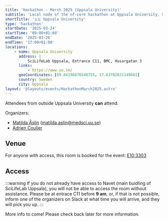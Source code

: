 ```yaml
---
title: 'Hackathon - March 2025 (Uppsala University)'
subtitle: 'Local node of the nf-core hackathon at Uppsala University, Sweden'
shortTitle: '🇸🇪 Uppsala University'
type: 'hackathon'
startDate: '2025-03-24'
startTime: '09:00+01:00'
endDate: '2025-03-26'
endTime: '17:00+01:00'
locations:
    - name: Uppsala University
      address: |
          SciLifeLab Uppsala, Entrance C11, BMC, Husargatan 3
      links:
          - https://www.uu.se/
      geoCoordinates: [59.84198876540755, 17.63702031149601]
      country: Sweden
      city: Uppsala
layout: '@layouts/events/HackathonMarch2025.astro'
---
```


Attendees from outside Uppsala University **can** attend.

Organizers:

-   [<i class="fab fa-slack"></i> Matilda Åslin](https://nfcore.slack.com/team/UN7VCPD35) ([matilda.aslin@medsci.uu.se](mailto:matilda.aslin@medsci.uu.se))
-   [<i class="fab fa-slack"></i> Adrien Coulier](https://nfcore.slack.com/team/U044S8RL7K7)

## Venue

For anyone with access, this room is booked for the event: [E10:3303](https://link.mazemap.com/IrrlLmuc)

## Access

:::warning
If you do not already have access to Navet (main buidling of SciLifeLab Uppsala), you will not be able to access the room without assistance. Please be at entrace C11 before **9 am**, or, if that is not possible, inform one of the organizers on Slack at what time you will arrive, and they will pick you up.
:::

More info to come! Please check back later for more information.
